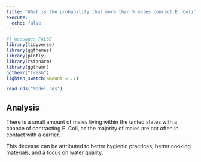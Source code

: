 ```yaml
---
title: "What is the probability that more than 5 males conract E. Coli"
execute: 
  echo: false 
---
```


```r
#| message: FALSE 
library(tidyverse)
library(ggthemes)
library(plotly)
library(rstanarm)
library(ggthemr)
ggthemr("fresh")
lighten_swatch(amount = .1)
```


```r
read_rds("Model.rds")
```

## Analysis 
There is a small amount of males living within the united states with a chance of contracting E. Coli, as the majority of males are not often in contact with a carrier. 

This decease can be attributed to better hygienic practices, better cooking materials, and a focus on water quality. 
